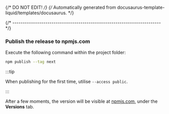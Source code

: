 {/* DO NOT EDIT! */}
{/* Automatically generated from docusaurus-template-liquid/templates/docusaurus. */}

{/* ------------------------------------------------------------------------ */}

### Publish the release to npmjs.com

Execute the following command within the project folder:

```sh
npm publish --tag next
```

:::tip

When publishing for the first time, utilise `--access public`.

:::

After a few moments, the version will be visible at
<a href="https://www.npmjs.com/package/{{packageScopedName}}?activeTab=versions">npmjs.com</a>,
under the **Versions** tab.
